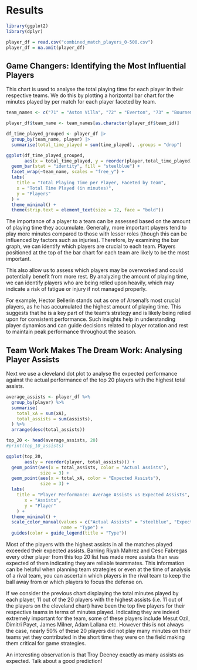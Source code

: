 # Results

```r
library(ggplot2)
library(dplyr)

player_df = read.csv("combined_match_players_0-500.csv")
player_df = na.omit(player_df)

```

## Game Changers: Identifying the Most Influential Players

This chart is used to analyse the total playing time for each player in their respective teams. We do this by plotting a horizontal bar chart for the minutes played by per match for each player faceted by team. 

```r

team_names <- c("71" = "Aston Villa", "72" = "Everton", "73" = "Bournemouth", "74" = "Southampton", "75" = "Leicester City", "76" = "West Bromwich Albion", "77" = "Sunderland","78" = "Crytsal Palace", "79" = "Norwich City", "80" = "Chelsea", "81" = "West Ham", "82" = "Tottenham Hotspur","83" = "Arsenal", "84" = "Swansea City", "85" = "Stoke City", "86" = "Newcastle United", "87" = "Liverpool","88" = "Manchester City", "89" = "Manchester United", "90" = "Watford", "91" = "Hull City", "92" = "Burnley", "93"="Middlesbrough")

player_df$team_name <- team_names[as.character(player_df$team_id)]

df_time_played_grouped <- player_df |>
  group_by(team_name, player) |>
  summarise(total_time_played = sum(time_played), .groups = "drop")

ggplot(df_time_played_grouped, 
       aes(x = total_time_played, y = reorder(player,total_time_played))) +
  geom_bar(stat = "identity", fill = "steelblue") +
  facet_wrap(~team_name, scales = "free_y") +          
  labs(
    title = "Total Playing Time per Player, Faceted by Team",
    x = "Total Time Played (in minutes)",
    y = "Players"
  ) +
  theme_minimal() +
  theme(strip.text = element_text(size = 12, face = "bold"))

```

The importance of a player to a team can be assessed based on the amount of playing time they accumulate. Generally, more important players tend to play more minutes compared to those with lesser roles (though this can be influenced by factors such as injuries). Therefore, by examining the bar graph, we can identify which players are crucial to each team. Players positioned at the top of the bar chart for each team are likely to be the most important.

This also allow us to assess which players may be overworked and could potentially benefit from more rest. By analyzing the amount of playing time, we can identify players who are being relied upon heavily, which may indicate a risk of fatigue or injury if not managed properly.

For example, Hector Bellerin stands out as one of Arsenal’s most crucial players, as he has accumulated the highest amount of playing time. This suggests that he is a key part of the team’s strategy and is likely being relied upon for consistent performance. Such insights help in understanding player dynamics and can guide decisions related to player rotation and rest to maintain peak performance throughout the season.

## Team Work Makes The Dream Work: Analysing Player Assists 

Next we use a cleveland dot plot to analyse the expected performance against the actual performance of the top 20 players with the highest total assists. 

```r
average_assists <- player_df %>%
  group_by(player) %>%
  summarise(
    total_xA = sum(xA),
    total_assists = sum(assists),
  ) %>%
  arrange(desc(total_assists))

top_20 <- head(average_assists, 20)
#print(top_10_assists)

ggplot(top_20, 
       aes(y = reorder(player, total_assists))) +
  geom_point(aes(x = total_assists, color = "Actual Assists"), 
             size = 3) +  
  geom_point(aes(x = total_xA, color = "Expected Assists"), 
             size = 3) +  
  labs(
    title = "Player Performance: Average Assists vs Expected Assists",
       x = "Assists",
       y = "Player"
    ) +
  theme_minimal() +
  scale_color_manual(values = c("Actual Assists" = "steelblue", "Expected Assists" = "coral"), 
                     name = "Type") +  
  guides(color = guide_legend(title = "Type"))
```

Most of the players with the highest assists in all the matches played exceeded their expected assists. Barring Riyah Mahrez and Cesc Fabregas every other player from this top 20 list has made more assists than was expected of them indicating they are reliable teammates. This information can be helpful when planning team strategies or even at the time of analysis of a rival team, you can ascertain which players in the rival team to keep the ball away from or which players to focus the defense on. 

If we consider the previous chart displaying the total minutes played by each player, 11 out of the 20 players with the highest assists (i.e. 11 out of the players on the cleveland chart) have been the top five players for their respective teams in terms of minutes played. Indicating they are indeed extremely important for the team, some of these players include Mesut Ozil, Dimitri Payet, James Milner, Adam Lallana etc. However this is not always the case, nearly 50% of these 20 players did not play many minutes on their teams yet they contributed in the short time they were on the field making them critical for game strategies. 

An interesting observation is that Troy Deeney exactly as many assists as expected. Talk about a good prediction!

